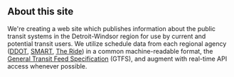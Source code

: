 <div className="my-6 p-2 leading-6">

## About this site

We're creating a web site which publishes information about the public transit systems in the Detroit-Windsor region for use by current and potential transit users. We utilize schedule data from each regional agency ([DDOT](/ddot), [SMART](/smart), [The Ride](the-ride)) in a common machine-readable format, the [General Transit Feed Specification](https://gtfs.org/) (GTFS), and augment with real-time API access whenever possible.

</div>